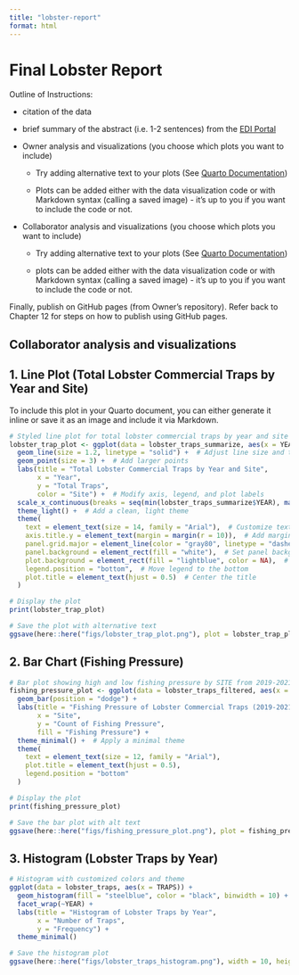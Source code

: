 ```yaml
---
title: "lobster-report"
format: html
---
```


# Final Lobster Report

Outline of Instructions:

-   citation of the data

-   brief summary of the abstract (i.e. 1-2 sentences) from the [EDI Portal](https://portal.edirepository.org/nis/mapbrowse?packageid=knb-lter-sbc.77.8)

-   Owner analysis and visualizations (you choose which plots you want to include)

    -   Try adding alternative text to your plots (See [Quarto Documentation](https://quarto.org/docs/authoring/figures.html#alt-text))

    -   Plots can be added either with the data visualization code or with Markdown syntax (calling a saved image) - it’s up to you if you want to include the code or not.

-   Collaborator analysis and visualizations (you choose which plots you want to include)

    -   Try adding alternative text to your plots (See [Quarto Documentation](https://quarto.org/docs/authoring/figures.html#alt-text))

    -   plots can be added either with the data visualization code or with Markdown syntax (calling a saved image) - it’s up to you if you want to include the code or not.

Finally, publish on GitHub pages (from Owner’s repository). Refer back to Chapter 12 for steps on how to publish using GitHub pages.

## Collaborator analysis and visualizations

## 1. Line Plot (Total Lobster Commercial Traps by Year and Site)
To include this plot in your Quarto document, you can either generate it inline or save it as an image and include it via Markdown.

```r
# Styled line plot for total lobster commercial traps by year and site
lobster_trap_plot <- ggplot(data = lobster_traps_summarize, aes(x = YEAR, y = TOTAL_TRAPS, color = SITE)) +
  geom_line(size = 1.2, linetype = "solid") +  # Adjust line size and type
  geom_point(size = 3) +  # Add larger points
  labs(title = "Total Lobster Commercial Traps by Year and Site",
       x = "Year",
       y = "Total Traps",
       color = "Site") +  # Modify axis, legend, and plot labels
  scale_x_continuous(breaks = seq(min(lobster_traps_summarize$YEAR), max(lobster_traps_summarize$YEAR), by = 1)) +  # Adjust x-axis breaks
  theme_light() +  # Add a clean, light theme
  theme(
    text = element_text(size = 14, family = "Arial"),  # Customize text size and font
    axis.title.y = element_text(margin = margin(r = 10)),  # Add margin to the y-axis title
    panel.grid.major = element_line(color = "gray80", linetype = "dashed"),  # Customize major grid lines
    panel.background = element_rect(fill = "white"),  # Set panel background to white
    plot.background = element_rect(fill = "lightblue", color = NA),  # Set plot background
    legend.position = "bottom",  # Move legend to the bottom
    plot.title = element_text(hjust = 0.5)  # Center the title
  )

# Display the plot
print(lobster_trap_plot)

# Save the plot with alternative text
ggsave(here::here("figs/lobster_trap_plot.png"), plot = lobster_trap_plot, width = 10, height = 6)

```

## 2. Bar Chart (Fishing Pressure)

```r
# Bar plot showing high and low fishing pressure by SITE from 2019-2021
fishing_pressure_plot <- ggplot(data = lobster_traps_filtered, aes(x = SITE, fill = FISHING_PRESSURE)) +
  geom_bar(position = "dodge") +
  labs(title = "Fishing Pressure of Lobster Commercial Traps (2019-2021)",
       x = "Site",
       y = "Count of Fishing Pressure",
       fill = "Fishing Pressure") +
  theme_minimal() +  # Apply a minimal theme
  theme(
    text = element_text(size = 12, family = "Arial"),
    plot.title = element_text(hjust = 0.5),
    legend.position = "bottom"
  )

# Display the plot
print(fishing_pressure_plot)

# Save the bar plot with alt text
ggsave(here::here("figs/fishing_pressure_plot.png"), plot = fishing_pressure_plot, width = 10, height = 6)

```

## 3. Histogram (Lobster Traps by Year)

```r
# Histogram with customized colors and theme
ggplot(data = lobster_traps, aes(x = TRAPS)) +
  geom_histogram(fill = "steelblue", color = "black", binwidth = 10) +
  facet_wrap(~YEAR) +
  labs(title = "Histogram of Lobster Traps by Year",
       x = "Number of Traps",
       y = "Frequency") +
  theme_minimal()

# Save the histogram plot
ggsave(here::here("figs/lobster_traps_histogram.png"), width = 10, height = 6)

```

